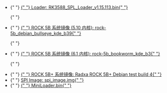 
<ul>
  <li style={{ display: `${props.loader ? "block" : "none"}` }}>
    {" "}
    <a href="https://dl.radxa.com/rock5/sw/images/loader/rock-5b/release/rk3588_spl_loader_v1.15.113.bin">
      {" "}
      Loader: RK3588_SPL_Loader_v1.15.113.bin{" "}
    </a>
  </li>

{" "}

<li style={{ display: `${props.rock5b_system_img ? "block" : "none"}` }}>
  {" "}
  <a href="https://github.com/radxa-build/rock-5b/releases/download/b39/rock-5b_debian_bullseye_kde_b39.img.xz">
    {" "}
    ROCK 5B 系统镜像 (5.10 内核): rock-5b_debian_bullseye_kde_b39{" "}
  </a>
</li>

{" "}

<li style={{ display: `${props.rock5b_system_img_61 ? "block" : "none"}` }}>
  {" "}
  <a href="https://github.com/radxa-build/rock-5b/releases/download/rsdk-b3/rock-5b_bookworm_kde_b3.output.img.xz">
    {" "}
    ROCK 5B 系统镜像 (6.1 内核): rock-5b_bookworm_kde_b3{" "}
  </a>
</li>

{" "}

<li style={{ display: `${props.rock5bp_system_img ? "block" : "none"}` }}>
  {" "}
  <a href="https://github.com/radxa-build/rock-5b-plus-6_1/releases/download/rsdk-t4/rock-5b-plus-6_1_bookworm_kde_t4.output.img.xz">
    {" "}
    ROCK 5B+ 系统镜像: Radxa ROCK 5B+ Debian test build 4{" "}
  </a>
</li>

  <li style={{ display: `${props.spi_img ? "block" : "none"}` }}>
    {" "}
    <a
      href="https://dl.radxa.com/rock5/sw/images/loader/rock-5b/release/rock-5b-spi-image-gd1cf491-20240523.img"
      alt="spi image"
    >
      SPI Image: spi_image.img{" "}
    </a>
  </li>
  <li style={{ display: `${props.miniloader ? "block" : "none"}` }}>
    {" "}
    <a
      href="https://dl.radxa.com/rock5/5itx/images/MiniLoaderAll.bin"
      alt="MiniLoader"
    >
      {" "}
      MiniLoader.bin{" "}
    </a>
  </li>
</ul>
